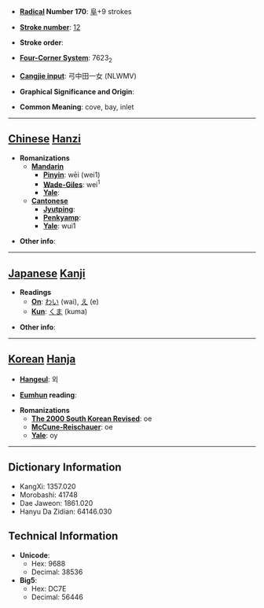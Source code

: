 * '''[[Wiktionary:Chinese radical index| Radical]] Number 170''': [[Wiktionary:Chinese radical index 阜|阜]]+9 strokes

* '''[[Wiktionary:Chinese total strokes index|Stroke number]]''': [[Wiktionary:Chinese total strokes index 12|12]]

* '''Stroke order''': 

* '''[[Wiktionary:Chinese four corner index|Four-Corner System]]''': 7623<sub>2</sub>

* '''[[Wiktionary:Chinese Cangjie index|Cangjie input]]''': 弓中田一女 (NLWMV)

* '''Graphical Significance and Origin''': 

* '''Common Meaning''': cove, bay, inlet

----

== [[Chinese]] [[Hanzi]] ==

* '''Romanizations'''
** '''[[Mandarin]]'''
*** '''[[Pinyin]]''': wēi (wei1)
*** '''[[Wade-Giles]]''': wei<sup>1</sup>
*** '''[[Yale]]''': 
** '''[[Cantonese]]'''
*** '''[[Jyutping]]''':
*** '''[[Penkyamp]]''': 
*** '''[[Yale]]''': wui1

* '''Other info''': 

----

== [[Japanese]] [[Kanji]] ==

* '''Readings'''
** '''[[On]]''': [[わい]] (wai), [[え]] (e)
** '''[[Kun]]''': [[くま]] (kuma)

* '''Other info''':  

----

== [[Korean]] [[Hanja]] ==

* '''[[Hangeul]]''': 외

* '''[[Eumhun]] reading''': 

* '''Romanizations'''
** '''[[The 2000 South Korean Revised Romanization|The 2000 South Korean Revised]]''': oe
** '''[[McCune-Reischauer]]''': oe
** '''[[Yale]]''': oy

----

== Dictionary Information ==

* KangXi: 1357.020
* Morobashi: 41748
* Dae Jaweon: 1861.020
* Hanyu Da Zidian: 64146.030

== Technical Information ==

* '''Unicode''':
** Hex: 9688
** Decimal: 38536
* '''Big5''':
** Hex: DC7E
** Decimal: 56446